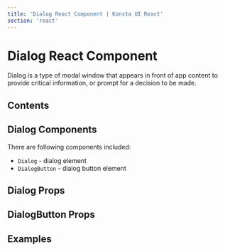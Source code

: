 ```yaml
---
title: 'Dialog React Component | Konsta UI React'
section: 'react'
---
```



# Dialog React Component

Dialog is a type of modal window that appears in front of app content to provide critical information, or prompt for a decision to be made.

## Contents

## Dialog Components

There are following components included:

- `Dialog` - dialog element
- `DialogButton` - dialog button element

## Dialog Props

<DialogProps />

## DialogButton Props

<DialogButtonProps />

## Examples

<DialogExample />
